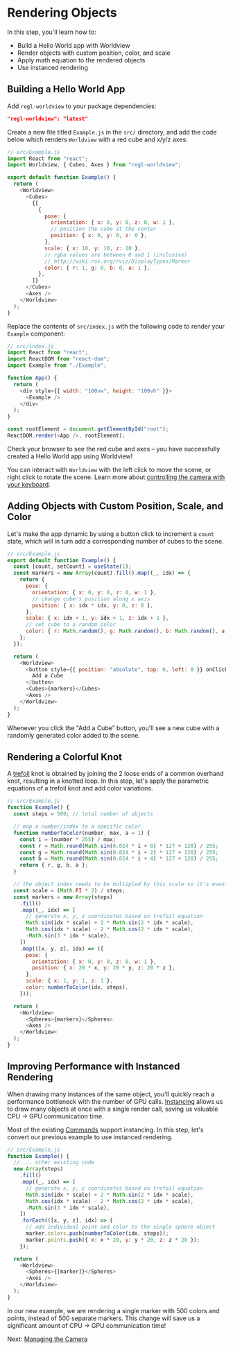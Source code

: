 
# Rendering Objects

In this step, you'll learn how to:

- Build a Hello World app with Worldview
- Render objects with custom position, color, and scale
- Apply math equation to the rendered objects
- Use instanced rendering

## Building a Hello World App

Add `regl-worldview` to your package dependencies:

```json
"regl-worldview": "latest"
```

Create a new file titled `Example.js` in the `src/` directory, and add the code below which renders `Worldview` with a red cube and x/y/z axes:

```js
// src/Example.js
import React from "react";
import Worldview, { Cubes, Axes } from "regl-worldview";

export default function Example() {
  return (
    <Worldview>
      <Cubes>
        {[
          {
            pose: {
              orientation: { x: 0, y: 0, z: 0, w: 1 },
              // position the cube at the center
              position: { x: 0, y: 0, z: 0 },
            },
            scale: { x: 10, y: 10, z: 10 },
            // rgba values are between 0 and 1 (inclusive)
            // http://wiki.ros.org/rviz/DisplayTypes/Marker
            color: { r: 1, g: 0, b: 0, a: 1 },
          },
        ]}
      </Cubes>
      <Axes />
    </Worldview>
  );
}
```

Replace the contents of `src/index.js` with the following code to render your `Example` component:

```js
// src/index.js
import React from "react";
import ReactDOM from "react-dom";
import Example from "./Example";

function App() {
  return (
    <div style={{ width: "100vw", height: "100vh" }}>
      <Example />
    </div>
  );
}

const rootElement = document.getElementById("root");
ReactDOM.render(<App />, rootElement);
```

Check your browser to see the red cube and axes – you have successfully created a Hello World app using Worldview!

You can interact with `Worldview` with the left click to move the scene, or right click to rotate the scene. Learn more about [controlling the camera with your keyboard](#/docs/api/worldview).

<CodeSandboxEmbed src="https://codesandbox.io/s/j7vo7yz3py" />

## Adding Objects with Custom Position, Scale, and Color

Let's make the app dynamic by using a button click to increment a `count` state, which will in turn add a corresponding number of cubes to the scene.

```js
// src/Example.js
export default function Example() {
  const [count, setCount] = useState(1);
  const markers = new Array(count).fill().map((_, idx) => {
    return {
      pose: {
        orientation: { x: 0, y: 0, z: 0, w: 1 },
        // change cube's position along x axis
        position: { x: idx * idx, y: 0, z: 0 },
      },
      scale: { x: idx + 1, y: idx + 1, z: idx + 1 },
      // set cube to a random color
      color: { r: Math.random(), g: Math.random(), b: Math.random(), a: 1 },
    };
  });

  return (
    <Worldview>
      <button style={{ position: "absolute", top: 0, left: 0 }} onClick={() => setCount(count + 1)}>
        Add a Cube
      </button>
      <Cubes>{markers}</Cubes>
      <Axes />
    </Worldview>
  );
}
```

Whenever you click the "Add a Cube” button, you'll see a new cube with a randomly generated color added to the scene.

<CodeSandboxEmbed src="https://codesandbox.io/s/lxzrxqlpym" />

## Rendering a Colorful Knot

A [trefoil](https://en.wikipedia.org/wiki/Trefoil_knot) knot is obtained by joining the 2 loose ends of a common overhand knot, resulting in a knotted loop. In this step, let's apply the parametric equations of a trefoil knot and add color variations.

```js
// src/Example.js
function Example() {
  const steps = 500; // total number of objects

  // map a number/index to a specific color
  function numberToColor(number, max, a = 1) {
    const i = (number * 255) / max;
    const r = Math.round(Math.sin(0.024 * i + 0) * 127 + 128) / 255;
    const g = Math.round(Math.sin(0.024 * i + 2) * 127 + 128) / 255;
    const b = Math.round(Math.sin(0.024 * i + 4) * 127 + 128) / 255;
    return { r, g, b, a };
  }

  // the object index needs to be multipled by this scale so it's evenly distributed in the space
  const scale = (Math.PI * 2) / steps;
  const markers = new Array(steps)
    .fill()
    .map((_, idx) => [
      // generate x, y, z coordinates based on trefoil equation
      Math.sin(idx * scale) + 2 * Math.sin(2 * idx * scale),
      Math.cos(idx * scale) - 2 * Math.cos(2 * idx * scale),
      -Math.sin(3 * idx * scale),
    ])
    .map(([x, y, z], idx) => ({
      pose: {
        orientation: { x: 0, y: 0, z: 0, w: 1 },
        position: { x: 20 * x, y: 20 * y, z: 20 * z },
      },
      scale: { x: 1, y: 1, z: 1 },
      color: numberToColor(idx, steps),
    }));

  return (
    <Worldview>
      <Spheres>{markers}</Spheres>
      <Axes />
    </Worldview>
  );
}
```

<CodeSandboxEmbed src="https://codesandbox.io/s/2x26ov87j0" />

## Improving Performance with Instanced Rendering

When drawing many instances of the same object, you'll quickly reach a performance bottleneck with the number of GPU calls. [Instancing](https://learnopengl.com/Advanced-OpenGL/Instancing) allows us to draw many objects at once with a single render call, saving us valuable CPU -> GPU communication time.

Most of the existing [Commands](#/docs/api/command) support instancing. In this step, let's convert our previous example to use instanced rendering.

```js
// src/Example.js
function Example() {
  // ... other existing code
  new Array(steps)
    .fill()
    .map((_, idx) => [
      // generate x, y, z coordinates based on trefoil equation
      Math.sin(idx * scale) + 2 * Math.sin(2 * idx * scale),
      Math.cos(idx * scale) - 2 * Math.cos(2 * idx * scale),
      -Math.sin(3 * idx * scale),
    ])
    .forEach(([x, y, z], idx) => {
      // add individual point and color to the single sphere object
      marker.colors.push(numberToColor(idx, steps));
      marker.points.push({ x: x * 20, y: y * 20, z: z * 20 });
    });

  return (
    <Worldview>
      <Spheres>{[marker]}</Spheres>
      <Axes />
    </Worldview>
  );
}
```

In our new example, we are rendering a single marker with 500 colors and points, instead of 500 separate markers. This change will save us a significant amount of CPU -> GPU communication time!

<CodeSandboxEmbed src="https://codesandbox.io/s/jl9qv2mjyy" />

Next: [Managing the Camera](#/docs/tutorial/managing-the-camera)
